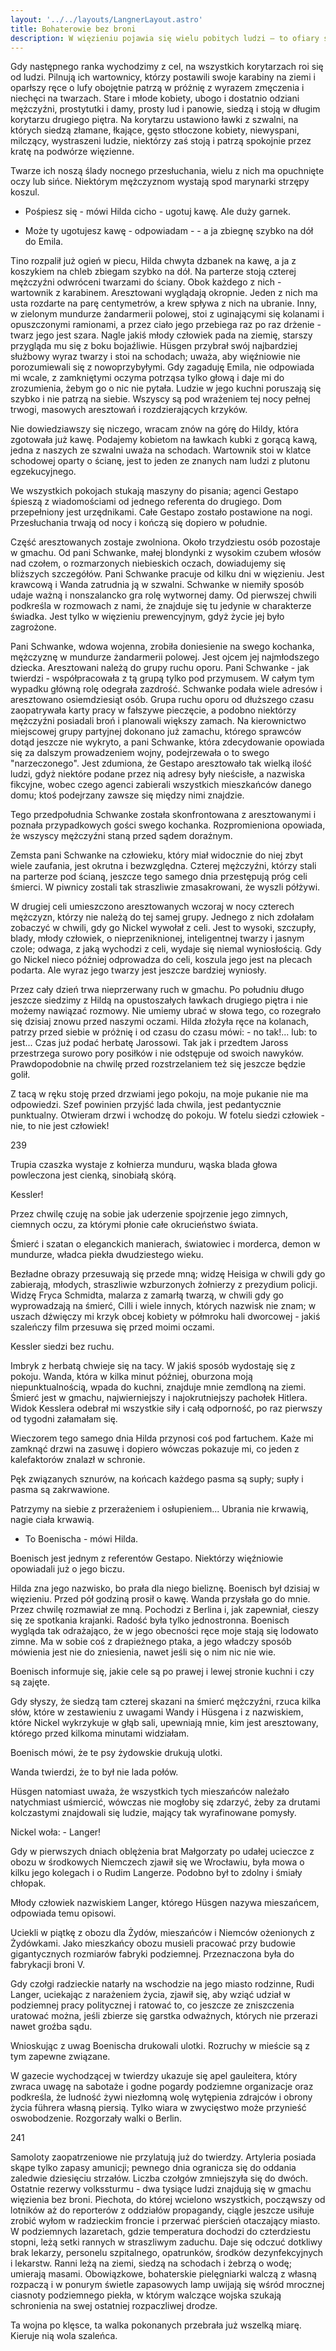 ```yaml
---
layout: '../../layouts/LangnerLayout.astro'
title: Bohaterowie bez broni
description: W więzieniu pojawia się wielu pobitych ludzi – to ofiary sfrustrowanej kobiety, która doniosła na swojego kochanka, odbyło się polowanie na mieście. Kilkadziesiąt ofiar, w większości ich los jest przesądzony. Egzekucje. Pojawia się Kessler, zakrwawiony pejcz Boenischa. Wrocław jest całkowicie odcięty, ostatnich lotników skierowano do piechoty.
---
```


Gdy następnego ranka wychodzimy z cel, na wszystkich korytarzach roi się od ludzi. Pilnują ich wartownicy, którzy postawili swoje karabiny na ziemi i oparłszy ręce o lufy obojętnie patrzą w próżnię z wyrazem zmęczenia i niechęci na twarzach. Stare i młode kobiety, ubogo i dostatnio odziani mężczyźni, prostytutki i damy, prosty lud i panowie, siedzą i stoją w długim korytarzu drugiego piętra. Na korytarzu ustawiono ławki z szwalni, na których siedzą złamane, łkające, gęsto stłoczone kobiety, niewyspani, milczący, wystraszeni ludzie, niektórzy zaś stoją i patrzą spokojnie przez kratę na podwórze więzienne.

Twarze ich noszą ślady nocnego przesłuchania, wielu z nich ma opuchnięte oczy lub sińce. Niektórym mężczyznom wystają spod marynarki strzępy koszul.

- Pośpiesz się - mówi Hilda cicho - ugotuj kawę. Ale duży garnek.

- Może ty ugotujesz kawę - odpowiadam - - a ja zbiegnę szybko na dół do Emila.

Tino rozpalił już ogień w piecu, Hilda chwyta dzbanek na kawę, a ja z koszykiem na chleb zbiegam szybko na dół. Na parterze stoją czterej mężczyźni odwróceni twarzami do ściany. Obok każdego z nich - wartownik z karabinem. Aresztowani wyglądają okropnie. Jeden z nich ma usta rozdarte na parę centymetrów, a krew spływa z nich na ubranie. Inny, w zielonym mundurze żandarmerii polowej, stoi z uginającymi się kolanami i opuszczonymi ramionami, a przez ciało jego przebiega raz po raz drżenie - twarz jego jest szara. Nagle jakiś młody człowiek pada na ziemię, starszy przygląda mu się z boku bojaźliwie. Hüsgen przybrał swój najbardziej służbowy wyraz twarzy i stoi na schodach; uważa, aby więźniowie nie porozumiewali się z nowoprzybyłymi. Gdy zagaduję Emila, nie odpowiada mi wcale, z zamkniętymi oczyma potrząsa tylko głową i daje mi do zrozumienia, żebym go o nic nie pytała. Ludzie w jego kuchni poruszają się szybko i nie patrzą na siebie. Wszyscy są pod wrażeniem tej nocy pełnej trwogi, masowych aresztowań i rozdzierających krzyków.

Nie dowiedziawszy się niczego, wracam znów na górę do Hildy, która zgotowała już kawę. Podajemy kobietom na ławkach kubki z gorącą kawą, jedna z naszych ze szwalni uważa na schodach. Wartownik stoi w klatce schodowej oparty o ścianę, jest to jeden ze znanych nam ludzi z plutonu egzekucyjnego.

We wszystkich pokojach stukają maszyny do pisania; agenci Gestapo śpieszą z wiadomościami od jednego referenta do drugiego. Dom przepełniony jest urzędnikami. Całe Gestapo zostało postawione na nogi. Przesłuchania trwają od nocy i kończą się dopiero w południe.

Część aresztowanych zostaje zwolniona. Około trzydziestu osób pozostaje w gmachu. Od pani Schwanke, małej blondynki z wysokim czubem włosów nad czołem, o rozmarzonych niebieskich oczach, dowiadujemy się bliższych szczegółów. Pani Schwanke pracuje od kilku dni w więzieniu. Jest krawcową i Wanda zatrudnia ją w szwalni. Schwanke w niemiły sposób udaje ważną i nonszalancko gra rolę wytwornej damy. Od pierwszej chwili podkreśla w rozmowach z nami, że znajduje się tu jedynie w charakterze świadka. Jest tylko w więzieniu prewencyjnym, gdyż życie jej było zagrożone.

Pani Schwanke, wdowa wojenna, zrobiła doniesienie na swego kochanka, mężczyznę w mundurze żandarmerii polowej. Jest ojcem jej najmłodszego dziecka. Aresztowani należą do grupy ruchu oporu. Pani Schwanke - jak twierdzi - współpracowała z tą grupą tylko pod przymusem. W całym tym wypadku główną rolę odegrała zazdrość. Schwanke podała wiele adresów i aresztowano osiemdziesiąt osób. Grupa ruchu oporu od dłuższego czasu zaopatrywała karty pracy w fałszywe pieczęcie, a podobno niektórzy mężczyźni posiadali broń i planowali większy zamach. Na kierownictwo miejscowej grupy partyjnej dokonano już zamachu, którego sprawców dotąd jeszcze nie wykryto, a pani Schwanke, która zdecydowanie opowiada się za dalszym prowadzeniem wojny, podejrzewała o to swego "narzeczonego". Jest zdumiona, że Gestapo aresztowało tak wielką ilość ludzi, gdyż niektóre podane przez nią adresy były nieścisłe, a nazwiska fikcyjne, wobec czego agenci zabierali wszystkich mieszkańców danego domu; ktoś podejrzany zawsze się między nimi znajdzie.

Tego przedpołudnia Schwanke została skonfrontowana z aresztowanymi i poznała przypadkowych gości swego kochanka. Rozpromieniona opowiada, że wszyscy mężczyźni staną przed sądem doraźnym.

Zemsta pani Schwanke na człowieku, który miał widocznie do niej zbyt wiele zaufania, jest okrutna i bezwzględna. Czterej mężczyźni, którzy stali na parterze pod ścianą, jeszcze tego samego dnia przestępują próg celi śmierci. W piwnicy zostali tak straszliwie zmasakrowani, że wyszli półżywi.

W drugiej celi umieszczono aresztowanych wczoraj w nocy czterech mężczyzn, którzy nie należą do tej samej grupy. Jednego z nich zdołałam zobaczyć w chwili, gdy go Nickel wywołał z celi. Jest to wysoki, szczupły, blady, młody człowiek, o nieprzeniknionej, inteligentnej twarzy i jasnym czole; odwaga, z jaką wychodzi z celi, wydaje się niemal wyniosłością. Gdy go Nickel nieco później odprowadza do celi, koszula jego jest na plecach podarta. Ale wyraz jego twarzy jest jeszcze bardziej wyniosły.

Przez cały dzień trwa nieprzerwany ruch w gmachu. Po południu długo jeszcze siedzimy z Hildą na opustoszałych ławkach drugiego piętra i nie możemy nawiązać rozmowy. Nie umiemy ubrać w słowa tego, co rozegrało się dzisiaj znowu przed naszymi oczami. Hilda złożyła ręce na kolanach, patrzy przed siebie w próżnię i od czasu do czasu mówi: - no tak!... lub: to jest... Czas już podać herbatę Jarossowi. Tak jak i przedtem Jaross przestrzega surowo pory posiłków i nie odstępuje od swoich nawyków. Prawdopodobnie na chwilę przed rozstrzelaniem też się jeszcze będzie golił.

Z tacą w ręku stoję przed drzwiami jego pokoju, na moje pukanie nie ma odpowiedzi. Szef powinien przyjść lada chwila, jest pedantycznie punktualny. Otwieram drzwi i wchodzę do pokoju. W fotelu siedzi człowiek - nie, to nie jest człowiek!

239

Trupia czaszka wystaje z kołnierza munduru, wąska blada głowa powleczona jest cienką, sinobiałą skórą.

Kessler!

Przez chwilę czuję na sobie jak uderzenie spojrzenie jego zimnych, ciemnych oczu, za którymi płonie całe okrucieństwo świata.

Śmierć i szatan o eleganckich manierach, światowiec i morderca, demon w mundurze, władca piekła dwudziestego wieku.

Bezładne obrazy przesuwają się przede mną; widzę Heisiga w chwili gdy go zabierają, młodych, straszliwie wzburzonych żołnierzy z prezydium policji. Widzę Fryca Schmidta, malarza z zamarłą twarzą, w chwili gdy go wyprowadzają na śmierć, Cilli i wiele innych, których nazwisk nie znam; w uszach dźwięczy mi krzyk obcej kobiety w półmroku hali dworcowej - jakiś szaleńczy film przesuwa się przed moimi oczami.

Kessler siedzi bez ruchu.

Imbryk z herbatą chwieje się na tacy. W jakiś sposób wydostaję się z pokoju. Wanda, która w kilka minut później, oburzona moją niepunktualnością, wpada do kuchni, znajduje mnie zemdloną na ziemi. Śmierć jest w gmachu, najwierniejszy i najokrutniejszy pachołek Hitlera. Widok Kesslera odebrał mi wszystkie siły i całą odporność, po raz pierwszy od tygodni załamałam się.

Wieczorem tego samego dnia Hilda przynosi coś pod fartuchem. Każe mi zamknąć drzwi na zasuwę i dopiero wówczas pokazuje mi, co jeden z kalefaktorów znalazł w schronie.

Pęk związanych sznurów, na końcach każdego pasma są supły; supły i pasma są zakrwawione.

Patrzymy na siebie z przerażeniem i osłupieniem... Ubrania nie krwawią, nagie ciała krwawią.

- To Boenischa - mówi Hilda.

Boenisch jest jednym z referentów Gestapo. Niektórzy więźniowie opowiadali już o jego biczu.

Hilda zna jego nazwisko, bo prała dla niego bieliznę. Boenisch był dzisiaj w więzieniu. Przed pół godziną prosił o kawę. Wanda przysłała go do mnie. Przez chwilę rozmawiał ze mną. Pochodzi z Berlina i, jak zapewniał, cieszy się ze spotkania krajanki. Radość była tylko jednostronna. Boenisch wygląda tak odrażająco, że w jego obecności ręce moje stają się lodowato zimne. Ma w sobie coś z drapieżnego ptaka, a jego władczy sposób mówienia jest nie do zniesienia, nawet jeśli się o nim nic nie wie.

Boenisch informuje się, jakie cele są po prawej i lewej stronie kuchni i czy są zajęte.

Gdy słyszy, że siedzą tam czterej skazani na śmierć mężczyźni, rzuca kilka słów, które w zestawieniu z uwagami Wandy i Hüsgena i z nazwiskiem, które Nickel wykrzykuje w głąb sali, upewniają mnie, kim jest aresztowany, którego przed kilkoma minutami widziałam.

Boenisch mówi, że te psy żydowskie drukują ulotki.

Wanda twierdzi, że to był nie lada połów.

Hüsgen natomiast uważa, że wszystkich tych mieszańców należało natychmiast uśmiercić, wówczas nie mogłoby się zdarzyć, żeby za drutami kolczastymi znajdowali się ludzie, mający tak wyrafinowane pomysły.

Nickel woła: - Langer!

Gdy w pierwszych dniach oblężenia brat Małgorzaty po udałej ucieczce z obozu w środkowych Niemczech zjawił się we Wrocławiu, była mowa o kilku jego kolegach i o Rudim Langerze. Podobno był to zdolny i śmiały chłopak.

Młody człowiek nazwiskiem Langer, którego Hüsgen nazywa mieszańcem, odpowiada temu opisowi.

Uciekli w piątkę z obozu dla Żydów, mieszańców i Niemców ożenionych z Żydówkami. Jako mieszkańcy obozu musieli pracować przy budowie gigantycznych rozmiarów fabryki podziemnej. Przeznaczona była do fabrykacji broni V.

Gdy czołgi radzieckie natarły na wschodzie na jego miasto rodzinne, Rudi Langer, uciekając z narażeniem życia, zjawił się, aby wziąć udział w podziemnej pracy politycznej i ratować to, co jeszcze ze zniszczenia uratować można, jeśli zbierze się garstka odważnych, których nie przerazi nawet groźba sądu.

Wnioskując z uwag Boenischa drukowali ulotki. Rozruchy w mieście są z tym zapewne związane.

W gazecie wychodzącej w twierdzy ukazuje się apel gauleitera, który zwraca uwagę na sabotaże i godne pogardy podziemne organizacje oraz podkreśla, że ludność żywi niezłomną wolę wytępienia zdrajców i obrony życia führera własną piersią. Tylko wiara w zwycięstwo może przynieść oswobodzenie. Rozgorzały walki o Berlin.

241

Samoloty zaopatrzeniowe nie przylatują już do twierdzy. Artyleria posiada skąpe tylko zapasy amunicji; pewnego dnia ogranicza się do oddania zaledwie dziesięciu strzałów. Liczba czołgów zmniejszyła się do dwóch. Ostatnie rezerwy volkssturmu - dwa tysiące ludzi znajdują się w gmachu więzienia bez broni. Piechota, do której wcielono wszystkich, począwszy od lotników aż do reporterów z oddziałów propagandy, ciągle jeszcze usiłuje zrobić wyłom w radzieckim froncie i przerwać pierścień otaczający miasto. W podziemnych lazaretach, gdzie temperatura dochodzi do czterdziestu stopni, leżą setki rannych w straszliwym zaduchu. Daje się odczuć dotkliwy brak lekarzy, personelu szpitalnego, opatrunków, środków dezynfekcyjnych i lekarstw. Ranni leżą na ziemi, siedzą na schodach i żebrzą o wodę; umierają masami. Obowiązkowe, bohaterskie pielęgniarki walczą z własną rozpaczą i w ponurym świetle zapasowych lamp uwijają się wśród mrocznej ciasnoty podziemnego piekła, w którym walczące wojska szukają schronienia na swej ostatniej rozpaczliwej drodze.

Ta wojna po klęsce, ta walka pokonanych przebrała już wszelką miarę. Kieruje nią wola szaleńca.
